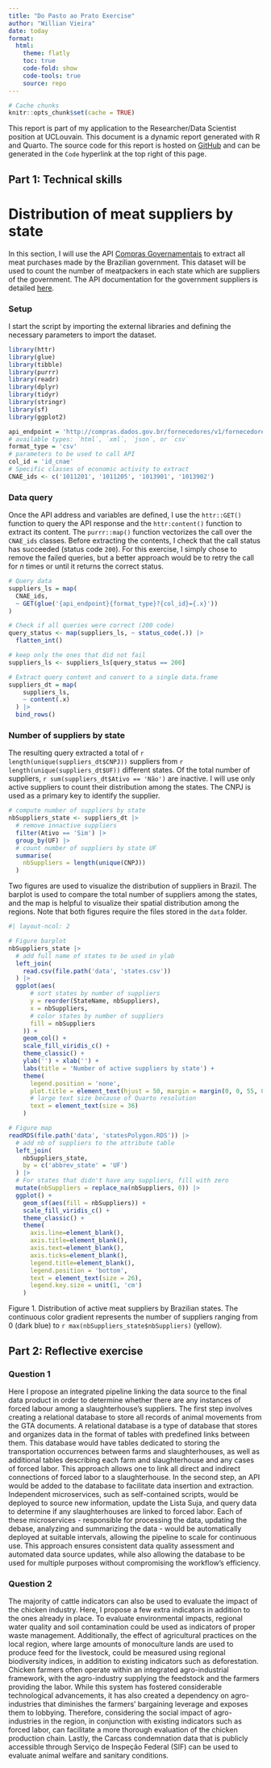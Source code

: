 ```yaml
---
title: "Do Pasto ao Prato Exercise"
author: "Willian Vieira"
date: today
format:
  html:
    theme: flatly
    toc: true
    code-fold: show
    code-tools: true
    source: repo
---
```

 
```r
# Cache chunks
knitr::opts_chunk$set(cache = TRUE)
```

This report is part of my application to the Researcher/Data Scientist position at UCLouvain.
This document is a dynamic report generated with R and Quarto. The source code for this report is hosted on [GitHub](https://github.com/willvieira/pasto-prato-task) and can be generated in the `Code` hyperlink at the top right of this page.


::: {.panel-tabset}

## Part 1: Technical skills

# Distribution of meat suppliers by state

In this section, I will use the API [Compras Governamentais](https://compras.dados.gov.br/docs/home.html) to extract all meat purchases made by the Brazilian government.
This dataset will be used to count the number of meatpackers in each state which are suppliers of the government.
The API documentation for the government suppliers is detailed [here](https://compras.dados.gov.br/docs/fornecedores/v1/fornecedores.html).

### Setup

I start the script by importing the external libraries and defining the necessary parameters to import the dataset.

```r
library(httr)
library(glue)
library(tibble)
library(purrr)
library(readr)
library(dplyr)
library(tidyr)
library(stringr)
library(sf)
library(ggplot2)
```

```r
api_endpoint = 'http://compras.dados.gov.br/fornecedores/v1/fornecedores.'
# available types: `html`, `xml`, `json`, or `csv`
format_type = 'csv'
# parameters to be used to call API
col_id = 'id_cnae'
# Specific classes of economic activity to extract
CNAE_ids <- c('1011201', '1011205', '1013901', '1013902')
```

### Data query

Once the API address and variables are defined, I use the `httr::GET()` function to query the API response and the `httr:content()` function to extract its content.
The `purrr::map()` function vectorizes the call over the `CNAE_ids` classes.
Before extracting the contents, I check that the call status has succeeded (status code `200`). For this exercise, I simply chose to remove the failed queries, but a better approach would be to retry the call for $n$ times or until it returns the correct status.

```r
# Query data
suppliers_ls = map(
  CNAE_ids,
  ~ GET(glue('{api_endpoint}{format_type}?{col_id}={.x}'))
)

# Check if all queries were correct (200 code)
query_status <- map(suppliers_ls, ~ status_code(.)) |>
  flatten_int()

# keep only the ones that did not fail
suppliers_ls <- suppliers_ls[query_status == 200]

# Extract query content and convert to a single data.frame
suppliers_dt = map(
    suppliers_ls,
    ~ content(.x)
  ) |>
  bind_rows()
```


### Number of suppliers by state

The resulting query extracted a total of `r length(unique(suppliers_dt$CNPJ))` suppliers from `r length(unique(suppliers_dt$UF))` different states. Of the total number of suppliers, `r sum(suppliers_dt$Ativo == 'Não')` are inactive. I will use only active suppliers to count their distribution among the states. The CNPJ is used as a primary key to identify the supplier.

```r
# compute number of suppliers by state
nbSuppliers_state <- suppliers_dt |>
  # remove innactive suppliers
  filter(Ativo == 'Sim') |>
  group_by(UF) |>
  # count number of suppliers by state UF
  summarise(
    nbSuppliers = length(unique(CNPJ))
  )
```

Two figures are used to visualize the distribution of suppliers in Brazil.
The barplot is used to compare the total number of suppliers among the states, and the map is helpful to visualize their spatial distribution among the regions.
Note that both figures require the files stored in the `data` folder.

::: {#figBarMap}

```r
#| layout-ncol: 2

# Figure barplot
nbSuppliers_state |>
  # add full name of states to be used in ylab
  left_join(
    read.csv(file.path('data', 'states.csv'))
  ) |>
  ggplot(aes(
      # sort states by number of suppliers
      y = reorder(StateName, nbSuppliers),
      x = nbSuppliers,
      # color states by number of suppliers
      fill = nbSuppliers
    )) +
    geom_col() +
    scale_fill_viridis_c() +
    theme_classic() +
    ylab('') + xlab('') +
    labs(title = 'Number of active suppliers by state') +
    theme(
      legend.position = 'none',
      plot.title = element_text(hjust = 50, margin = margin(0, 0, 55, 0)),
      # large text size because of Quarto resolution
      text = element_text(size = 36)
    )

# Figure map
readRDS(file.path('data', 'statesPolygon.RDS')) |>
  # add nb of suppliers to the attribute table
  left_join(
    nbSuppliers_state,
    by = c('abbrev_state' = 'UF')
  ) |>
  # For states that didn't have any suppliers, fill with zero
  mutate(nbSuppliers = replace_na(nbSuppliers, 0)) |>
  ggplot() +
    geom_sf(aes(fill = nbSuppliers)) +
    scale_fill_viridis_c() +
    theme_classic() +
    theme(
      axis.line=element_blank(),
      axis.title=element_blank(),
      axis.text=element_blank(),
      axis.ticks=element_blank(),
      legend.title=element_blank(),
      legend.position = 'bottom',
      text = element_text(size = 26),
      legend.key.size = unit(1, 'cm')
    )
```

Figure 1. Distribution of active meat suppliers by Brazilian states. The continuous color gradient represents the number of suppliers ranging from 0 (dark blue) to `r max(nbSuppliers_state$nbSuppliers)` (yellow).

:::

## Part 2: Reflective exercise

### Question 1

Here I propose an integrated pipeline linking the data source to the final data product in order to determine whether there are any instances of forced labour among a slaughterhouse's suppliers.
The first step involves creating a relational database to store all records of animal movements from the GTA documents.
A relational database is a type of database that stores and organizes data in the format of tables with predefined links between them.
This database would have tables dedicated to storing the transportation occurrences between farms and slaughterhouses, as well as additional tables describing each farm and slaughterhouse and any cases of forced labor.
This approach allows one to link all direct and indirect connections of forced labor to a slaughterhouse.
In the second step, an API would be added to the database to facilitate data insertion and extraction.
Independent microservices, such as self-contained scripts, would be deployed to source new information, update the Lista Suja, and query data to determine if any slaughterhouses are linked to forced labor.
Each of these microservices - responsible for processing the data, updating the debase, analyzing and summarizing the data - would be automatically deployed at suitable intervals, allowing the pipeline to scale for continuous use.
This approach ensures consistent data quality assessment and automated data source updates, while also allowing the database to be used for multiple purposes without compromising the workflow's efficiency.

### Question 2

The majority of cattle indicators can also be used to evaluate the impact of the chicken industry.
Here, I propose a few extra indicators in addition to the ones already in place.
To evaluate environmental impacts, regional water quality and soil contamination could be used as indicators of proper waste management.
Additionally, the effect of agricultural practices on the local region, where large amounts of monoculture lands are used to produce feed for the livestock, could be measured using regional biodiversity indices, in addition to existing indicators such as deforestation.
Chicken farmers often operate within an integrated agro-industrial framework, with the agro-industry supplying the feedstock and the farmers providing the labor.
While this system has fostered considerable technological advancements, it has also created a dependency on agro-industries that diminishes the farmers' bargaining leverage and exposes them to lobbying.
Therefore, considering the social impact of agro-industries in the region, in conjunction with existing indicators such as forced labor, can facilitate a more thorough evaluation of the chicken production chain.
Lastly, the Carcass condemnation data that is publicly accessible through Serviço de Inspeção Federal (SIF) can be used to evaluate animal welfare and sanitary conditions.

:::
